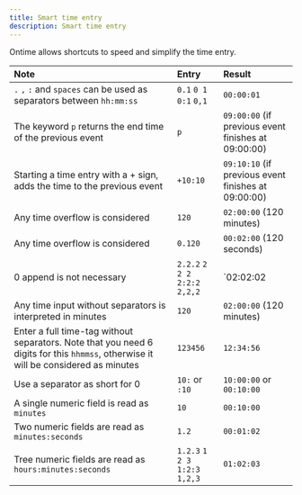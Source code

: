 ```yaml
---
title: Smart time entry
description: Smart time entry
---
```


Ontime allows shortcuts to speed and simplify the time entry.

| Note                                                                                                                                   | Entry                                   | Result                                                      |
| :------------------------------------------------------------------------------------------------------------------------------------- | :-------------------------------------- | :---------------------------------------------------------- |
| `.` `,` `:` and `spaces` can be used as separators between `hh:mm:ss`                                                                  | `0.1` `0 1` `0:1` `0,1`                 | `00:00:01`                                                  |
| The keyword `p` returns the end time of the previous event                                                                             | `p`                                     | `09:00:00` (if previous event finishes at 09:00:00)         |
| Starting a time entry with a + sign, adds the time to the previous event                                                               | `+10:10`                                | `09:10:10` (if previous event finishes at 09:00:00)         |
| Any time overflow is considered                                                                                                        | `120`                                   | `02:00:00` (120 minutes)                                    |
| Any time overflow is considered                                                                                                        | `0.120`                                 | `00:02:00` (120 seconds)                                    |
| 0 append is not necessary                                                                                                              | `2.2.2` `2 2 2` `2:2:2` `2,2,2`         | `02:02:02                                                   |
| Any time input without separators is interpreted in minutes                                                                            | `120`                                   | `02:00:00` (120 minutes)                                    |
| Enter a full time-tag without separators. Note that you need 6 digits for this `hhmmss`, otherwise it will be considered as minutes    | `123456`                                | `12:34:56`                                                  |
| Use a separator as short for 0                                                                                                         | `10:` or `:10`                          | `10:00:00` or `00:10:00`                                    |
| A single numeric field is read as `minutes`                                                                                            | `10`                                    | `00:10:00`                                                  |
| Two numeric fields are read as `minutes:seconds`                                                                                       | `1.2`                                   | `00:01:02`                                                  |
| Tree numeric fields are read as `hours:minutes:seconds`                                                                                | `1.2.3` `1 2 3` `1:2:3` `1,2,3`         | `01:02:03`                                                  |
